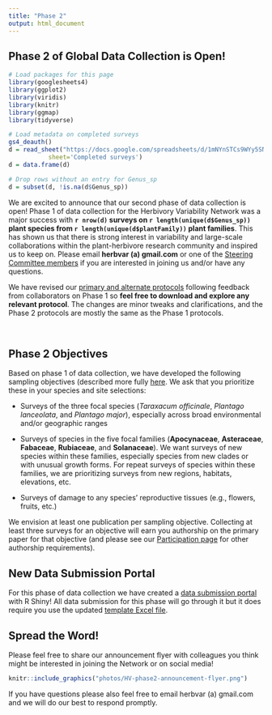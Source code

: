 ```yaml
---
title: "Phase 2"
output: html_document
---
```


## Phase 2 of Global Data Collection is Open!

```r

# Load packages for this page
library(googlesheets4)
library(ggplot2)
library(viridis)
library(knitr)
library(ggmap)
library(tidyverse)

# Load metadata on completed surveys
gs4_deauth()
d = read_sheet("https://docs.google.com/spreadsheets/d/1mNYnSTCs9WYy5SN2HF4VYep550Sccz9xU5o8JuYut-A/edit?usp=sharing",
           sheet='Completed surveys')
d = data.frame(d)

# Drop rows without an entry for Genus_sp
d = subset(d, !is.na(d$Genus_sp))

```

We are excited to announce that our second phase of data collection is open! Phase 1 of data collection for the Herbivory Variability Network was a major success with **`r nrow(d)` surveys on `r length(unique(d$Genus_sp))` plant species from `r length(unique(d$plantFamily))` plant families**. This has shown us that there is strong interest in variability and large-scale collaborations within the plant-herbivore research community and inspired us to keep on. Please email **herbvar (a) gmail.com** or one of the [Steering Committee members](leadership.html) if you are interested in joining us and/or have any questions.

We have revised our [primary and alternate protocols](https://drive.google.com/drive/folders/1PWeoPEC1u6ErQWRCik8cHyTJNqOVE-DV?usp=sharing) following feedback from collaborators on Phase 1 so **feel free to download and explore any relevant protocol**. The changes are minor tweaks and clarifications, and the Phase 2 protocols are mostly the same as the Phase 1 protocols.

<br>

## Phase 2 Objectives

Based on phase 1 of data collection, we have developed the following sampling objectives (described more fully [here](https://docs.google.com/document/d/1-p8oQkrgqM_E3uzMf2Ihqs_c5PE54PVVhHHjRru8_qA/edit?usp=sharing). We ask that you prioritize these in your species and site selections:

* Surveys of the three focal species (_Taraxacum officinale_, _Plantago lanceolata_, and _Plantago major_), especially across broad environmental and/or geographic ranges

* Surveys of species in the five focal families (**Apocynaceae**, **Asteraceae**, **Fabaceae**, **Rubiaceae**, and **Solanaceae**). We want surveys of new species within these families, especially species from new clades or with unusual growth forms. For repeat surveys of species within these families, we are prioritizing surveys from new regions, habitats, elevations, etc.

* Surveys of damage to any species’ reproductive tissues (e.g., flowers, fruits, etc.)

We envision at least one publication per sampling objective. Collecting at least three surveys for an objective will earn you authorship on the primary paper for that objective (and please see our [Participation page](participation.html) for other authorship requirements).

## New Data Submission Portal

For this phase of data collection we have created a [data submission portal](https://herbvar.shinyapps.io/data_portal_actual/) with R Shiny! All data submission for this phase will go through it but it does require you use the updated [template Excel file](protocols/HerbVar Datasheet Template.xlsx).

## Spread the Word!

Please feel free to share our announcement flyer with colleagues you think might be interested in joining the Network or on social media!

```r
knitr::include_graphics("photos/HV-phase2-announcement-flyer.png")
```

If you have questions please also feel free to email herbvar (a) gmail.com and we will do our best to respond promptly.
